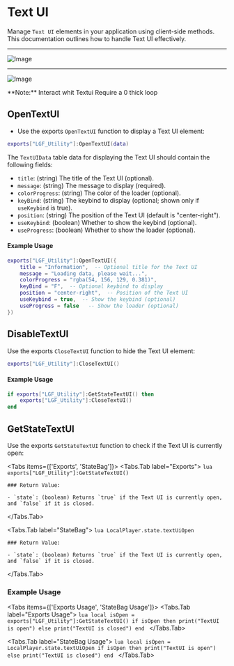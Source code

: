 
# Text UI

Manage `Text UI` elements in your application using client-side methods. This documentation outlines how to handle Text UI effectively.

---

<img
  src="https://i.ibb.co/5r4Jzmq/imag21e.png"
  alt="Image"
/>

---

<img
  src="https://i.ibb.co/RyR2TkT/image2121.png"
  alt="Image"
/>


<Callout type="warning" emoji="⚠️">
  **Note:** Interact whit Textui Require a 0 thick loop
</Callout>

## OpenTextUI

- Use the exports `OpenTextUI` function to display a Text UI element:

```lua copy
exports["LGF_Utility"]:OpenTextUI(data)
```

The `TextUIData` table data for displaying the Text UI should contain the following fields:

- `title`: (string) The title of the Text UI (optional).
- `message`: (string) The message to display (required).
- `colorProgress`: (string) The color of the loader (optional).
- `keyBind`: (string) The keybind to display (optional; shown only if `useKeybind` is true).
- `position`: (string) The position of the Text UI (default is "center-right").
- `useKeybind`: (boolean) Whether to show the keybind (optional).
- `useProgress`: (boolean) Whether to show the loader (optional).

#### Example Usage

```lua copy
exports["LGF_Utility"]:OpenTextUI({
    title = "Information",  -- Optional title for the Text UI
    message = "Loading data, please wait...",
    colorProgress = "rgba(54, 156, 129, 0.381)",
    keyBind = "F",  -- Optional keybind to display
    position = "center-right",  -- Position of the Text UI
    useKeybind = true,  -- Show the keybind (optional)
    useProgress = false   -- Show the loader (optional)
})
```

## DisableTextUI

Use the exports `CloseTextUI` function to hide the Text UI element:

```lua copy
exports["LGF_Utility"]:CloseTextUI()
```

#### Example Usage

```lua copy
if exports["LGF_Utility"]:GetStateTextUI() then
    exports["LGF_Utility"]:CloseTextUI()
end
```

## GetStateTextUI

Use the exports `GetStateTextUI` function to check if the Text UI is currently open:

<Tabs items={['Exports', 'StateBag']}>
  <Tabs.Tab label="Exports">
    ```lua
    exports["LGF_Utility"]:GetStateTextUI()
    ```

    ### Return Value:

    - `state`: (boolean) Returns `true` if the Text UI is currently open, and `false` if it is closed.

  </Tabs.Tab>
  
  <Tabs.Tab label="StateBag">
    ```lua
    LocalPlayer.state.textUiOpen
    ```

    ### Return Value:

    - `state`: (boolean) Returns `true` if the Text UI is currently open, and `false` if it is closed.

  </Tabs.Tab>
</Tabs>

### Example Usage
<Tabs items={['Exports Usage', 'StateBag Usage']}>
  <Tabs.Tab label="Exports Usage">
    ```lua
    local isOpen = exports["LGF_Utility"]:GetStateTextUI()
    if isOpen then
        print("TextUI is open")
    else
        print("TextUI is closed")
    end
    ```
  </Tabs.Tab>
  
  <Tabs.Tab label="StateBag Usage">
    ```lua
    local isOpen = LocalPlayer.state.textUiOpen
    if isOpen then
        print("TextUI is open")
    else
        print("TextUI is closed")
    end
    ```
  </Tabs.Tab>
</Tabs>
